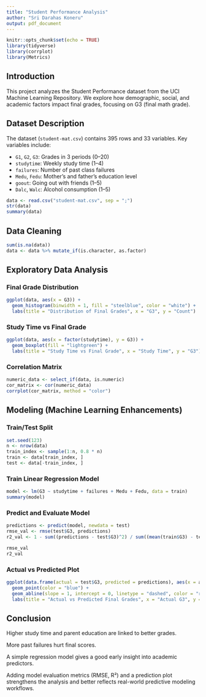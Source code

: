 ---
title: "Student Performance Analysis"
author: "Sri Darahas Koneru"
output: pdf_document
---

```{r setup, include=FALSE}
knitr::opts_chunk$set(echo = TRUE)
library(tidyverse)
library(corrplot)
library(Metrics)
```

## Introduction

This project analyzes the Student Performance dataset from the UCI Machine Learning Repository. 
We explore how demographic, social, and academic factors impact final grades, focusing on G3 (final math grade).

## Dataset Description

The dataset (`student-mat.csv`) contains 395 rows and 33 variables. Key variables include:

- `G1`, `G2`, `G3`: Grades in 3 periods (0–20)
- `studytime`: Weekly study time (1–4)
- `failures`: Number of past class failures
- `Medu`, `Fedu`: Mother's and father's education level
- `goout`: Going out with friends (1–5)
- `Dalc`, `Walc`: Alcohol consumption (1–5)

```{r load-data}
data <- read.csv("student-mat.csv", sep = ";")
str(data)
summary(data)
```

## Data Cleaning

```{r}
sum(is.na(data))
data <- data %>% mutate_if(is.character, as.factor)
```

## Exploratory Data Analysis

### Final Grade Distribution
```{r}
ggplot(data, aes(x = G3)) +
  geom_histogram(binwidth = 1, fill = "steelblue", color = "white") +
  labs(title = "Distribution of Final Grades", x = "G3", y = "Count")
```

### Study Time vs Final Grade
```{r}
ggplot(data, aes(x = factor(studytime), y = G3)) +
  geom_boxplot(fill = "lightgreen") +
  labs(title = "Study Time vs Final Grade", x = "Study Time", y = "G3")
```

### Correlation Matrix
```{r correlation-matrix}
numeric_data <- select_if(data, is.numeric)
cor_matrix <- cor(numeric_data)
corrplot(cor_matrix, method = "color")
```

## Modeling (Machine Learning Enhancements)

### Train/Test Split
```{r split-data}
set.seed(123)
n <- nrow(data)
train_index <- sample(1:n, 0.8 * n)
train <- data[train_index, ]
test <- data[-train_index, ]
```

### Train Linear Regression Model
```{r model-train}
model <- lm(G3 ~ studytime + failures + Medu + Fedu, data = train)
summary(model)
```

### Predict and Evaluate Model
```{r predict-evaluate}
predictions <- predict(model, newdata = test)
rmse_val <- rmse(test$G3, predictions)
r2_val <- 1 - sum((predictions - test$G3)^2) / sum((mean(train$G3) - test$G3)^2)

rmse_val
r2_val
```

### Actual vs Predicted Plot
```{r prediction-plot}
ggplot(data.frame(actual = test$G3, predicted = predictions), aes(x = actual, y = predicted)) +
  geom_point(color = "blue") +
  geom_abline(slope = 1, intercept = 0, linetype = "dashed", color = "red") +
  labs(title = "Actual vs Predicted Final Grades", x = "Actual G3", y = "Predicted G3")
```

## Conclusion

Higher study time and parent education are linked to better grades.

More past failures hurt final scores.

A simple regression model gives a good early insight into academic predictors.

Adding model evaluation metrics (RMSE, R²) and a prediction plot strengthens the analysis and better reflects real-world predictive modeling workflows.
